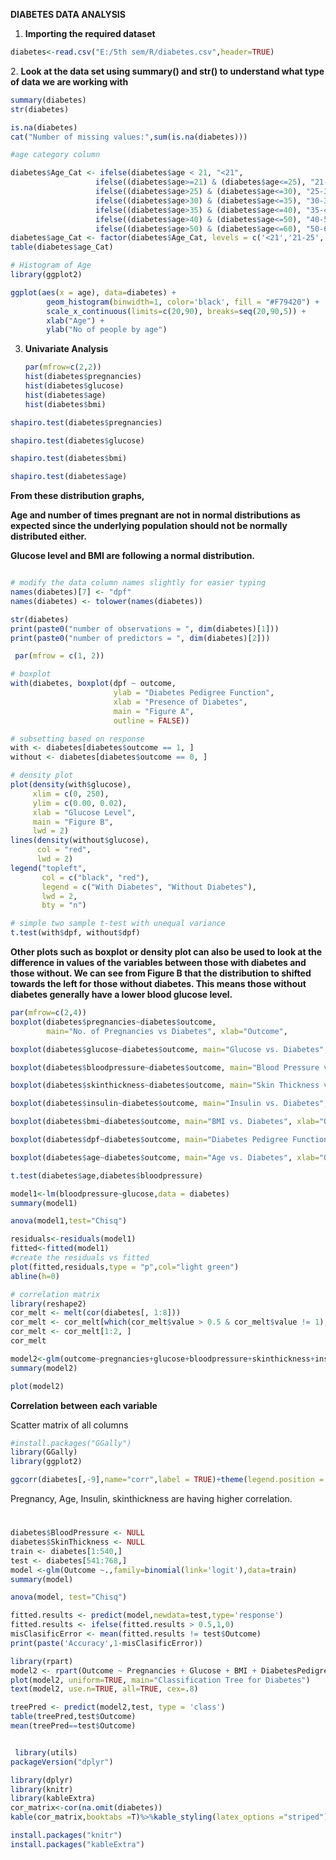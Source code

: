 **DIABETES DATA ANALYSIS**

1.  **Importing the required dataset**

```{r}
diabetes<-read.csv("E:/5th sem/R/diabetes.csv",header=TRUE)
```

2\. **Look at the data set using summary() and str() to understand what type of data we are working with**

```{r}
summary(diabetes)
str(diabetes)
```

```{r}
is.na(diabetes)
cat("Number of missing values:",sum(is.na(diabetes)))
```

```{r}
#age category column

diabetes$Age_Cat <- ifelse(diabetes$age < 21, "<21", 
                   ifelse((diabetes$age>=21) & (diabetes$age<=25), "21-25", 
                   ifelse((diabetes$age>25) & (diabetes$age<=30), "25-30",
                   ifelse((diabetes$age>30) & (diabetes$age<=35), "30-35",
                   ifelse((diabetes$age>35) & (diabetes$age<=40), "35-40",
                   ifelse((diabetes$age>40) & (diabetes$age<=50), "40-50",
                   ifelse((diabetes$age>50) & (diabetes$age<=60), "50-60",">60")))))))
diabetes$age_Cat <- factor(diabetes$Age_Cat, levels = c('<21','21-25','25-30','30-35','35-40','40-50','50-60','>60'))
table(diabetes$age_Cat)

# Histogram of Age
library(ggplot2)

ggplot(aes(x = age), data=diabetes) +
        geom_histogram(binwidth=1, color='black', fill = "#F79420") +
        scale_x_continuous(limits=c(20,90), breaks=seq(20,90,5)) +
        xlab("Age") +
        ylab("No of people by age")
```

3.  **Univariate Analysis**

    ```{r}
    par(mfrow=c(2,2))
    hist(diabetes$pregnancies)
    hist(diabetes$glucose)
    hist(diabetes$age)
    hist(diabetes$bmi)
    ```

```{r}
shapiro.test(diabetes$pregnancies)
```

```{r}
shapiro.test(diabetes$glucose)
```

```{r}
shapiro.test(diabetes$bmi)
```

```{r}
shapiro.test(diabetes$age)
```

**From these distribution graphs,**

**Age and number of times pregnant are not in normal distributions as expected since the underlying population should not be normally distributed either.**

**Glucose level and BMI are following a normal distribution.**

```{r}

```

```{r}
# modify the data column names slightly for easier typing
names(diabetes)[7] <- "dpf"
names(diabetes) <- tolower(names(diabetes))

str(diabetes)
print(paste0("number of observations = ", dim(diabetes)[1]))
print(paste0("number of predictors = ", dim(diabetes)[2]))
```

```{r}
 par(mfrow = c(1, 2))

# boxplot
with(diabetes, boxplot(dpf ~ outcome, 
                       ylab = "Diabetes Pedigree Function", 
                       xlab = "Presence of Diabetes",
                       main = "Figure A",
                       outline = FALSE))

# subsetting based on response
with <- diabetes[diabetes$outcome == 1, ]
without <- diabetes[diabetes$outcome == 0, ]

# density plot
plot(density(with$glucose), 
     xlim = c(0, 250),
     ylim = c(0.00, 0.02),
     xlab = "Glucose Level",
     main = "Figure B",
     lwd = 2)
lines(density(without$glucose), 
      col = "red",
      lwd = 2)
legend("topleft", 
       col = c("black", "red"), 
       legend = c("With Diabetes", "Without Diabetes"), 
       lwd = 2,
       bty = "n")

# simple two sample t-test with unequal variance
t.test(with$dpf, without$dpf)
```

**Other plots such as boxplot or density plot can also be used to look at the difference in values of the variables between those with diabetes and those without. We can see from Figure B that the distribution to shifted towards the left for those without diabetes. This means those without diabetes generally have a lower blood glucose level.**

```{r}
par(mfrow=c(2,4))
boxplot(diabetes$pregnancies~diabetes$outcome,
        main="No. of Pregnancies vs Diabetes", xlab="Outcome",         ylab="Pregnancies")

boxplot(diabetes$glucose~diabetes$outcome, main="Glucose vs. Diabetes", xlab="Outcome", ylab="Glucose")

boxplot(diabetes$bloodpressure~diabetes$outcome, main="Blood Pressure vs. Diabetes", xlab="Outcome", ylab="Blood Pressure")

boxplot(diabetes$skinthickness~diabetes$outcome, main="Skin Thickness vs. Diabetes",xlab="Outcome", ylab="Skin Thickness")

boxplot(diabetes$insulin~diabetes$outcome, main="Insulin vs. Diabetes", xlab="Outcome", ylab="Insulin")

boxplot(diabetes$bmi~diabetes$outcome, main="BMI vs. Diabetes", xlab="Outcome", ylab="BMI")

boxplot(diabetes$dpf~diabetes$outcome, main="Diabetes Pedigree Function vs. Diabetes", xlab="Outcome", ylab = "DiabetesPedigreeFunction")

boxplot(diabetes$age~diabetes$outcome, main="Age vs. Diabetes", xlab="Outcome", ylab="Age")
```

```{r}
t.test(diabetes$age,diabetes$bloodpressure)
```

```{r}
model1<-lm(bloodpressure~glucose,data = diabetes)
summary(model1)
```

```{r}
anova(model1,test="Chisq")
```

```{r}
residuals<-residuals(model1)
fitted<-fitted(model1)
#create the residuals vs fitted
plot(fitted,residuals,type = "p",col="light green")
abline(h=0)
```

```{r}
# correlation matrix
library(reshape2)
cor_melt <- melt(cor(diabetes[, 1:8]))
cor_melt <- cor_melt[which(cor_melt$value > 0.5 & cor_melt$value != 1), ]
cor_melt <- cor_melt[1:2, ]
cor_melt

```

```{r}
model2<-glm(outcome~pregnancies+glucose+bloodpressure+skinthickness+insulin+bmi+dpf,family=binomial,data = diabetes)
summary(model2)
```

```{r}
plot(model2)
```

**Correlation between each variable**

Scatter matrix of all columns

```{r}

#install.packages("GGally")
library(GGally)
library(ggplot2)

ggcorr(diabetes[,-9],name="corr",label = TRUE)+theme(legend.position = "none")+labs(title="Correlation Plot of Variance")+theme(plot.title = element_text(face = 'bold',color = 'black',hjust = 0.5,size = 12))
```

Pregnancy, Age, Insulin, skinthickness are having higher correlation.

# 

```{r}
diabetes$BloodPressure <- NULL
diabetes$SkinThickness <- NULL
train <- diabetes[1:540,]
test <- diabetes[541:768,]
model <-glm(Outcome ~.,family=binomial(link='logit'),data=train)
summary(model)
```

```{r}
anova(model, test="Chisq")
```

```{r}
fitted.results <- predict(model,newdata=test,type='response')
fitted.results <- ifelse(fitted.results > 0.5,1,0)
misClasificError <- mean(fitted.results != test$Outcome)
print(paste('Accuracy',1-misClasificError))
```

```{r}
library(rpart)
model2 <- rpart(Outcome ~ Pregnancies + Glucose + BMI + DiabetesPedigreeFunction, data=diabetes,method="class")
plot(model2, uniform=TRUE, main="Classification Tree for Diabetes")
text(model2, use.n=TRUE, all=TRUE, cex=.8)
```

```{r}
treePred <- predict(model2,test, type = 'class')
table(treePred,test$Outcome)
mean(treePred==test$Outcome)
```

```{r}

```

```{r}
 library(utils)
packageVersion("dplyr")

```

```{r}
library(dplyr)
library(knitr)
library(kableExtra)
cor_matrix<-cor(na.omit(diabetes))
kable(cor_matrix,booktabs =T)%>%kable_styling(latex_options ="striped")
```

```{r}
install.packages("knitr")
install.packages("kableExtra")
```
